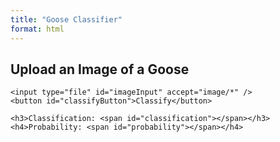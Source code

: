 ```yaml
---
title: "Goose Classifier"
format: html
---
```


## Upload an Image of a Goose

<div>
    <input type="file" id="imageInput" accept="image/*" />
    <button id="classifyButton">Classify</button>
</div>

<div id="result">
    <h3>Classification: <span id="classification"></span></h3>
    <h4>Probability: <span id="probability"></span></h4>
</div>

<script>
document.getElementById('classifyButton').onclick = async () => {
    const fileInput = document.getElementById('imageInput');
    const formData = new FormData();
    formData.append('file', fileInput.files[0]);

    const response = await fetch('https://peachanimal.pythonanywhere.com/classify', {
        method: 'POST',
        body: formData
    });

    const result = await response.json();
    document.getElementById('classification').innerText = result.classification || result.error;
    document.getElementById('probability').innerText = result.probability ? (result.probability * 100).toFixed(2) + '%' : '';
};
</script>
